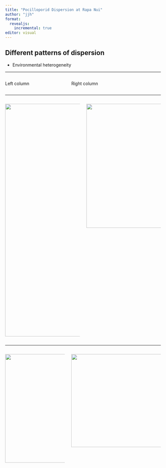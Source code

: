 ```yaml
---
title: "Pocilloporid Dispersion at Rapa Nui"
author: "jjh"
format: 
  revealjs:
    incremental: true
editor: visual
---
```


::: {.incremental}

## Different patterns of dispersion {.smaller}

- Environmental heterogeneity

:::

----

:::: {.columns}

::: {.column width="40%"}
Left column
:::

::: {.column width="60%"}
Right column
:::

::::

----

:::: {.columns}

::: {.column width="100%"}
![](rpn_ortho_trace_centroids.png){.absolute top=0 left=0 width="350" height="750"}
:::

::: {.column width="100%"}
![](rpn_quadrat_count.png){.absolute top=0 right=0 width="600" height="400"}
:::

::::

----

:::: {.columns}

::: {.column width="40%"}
![](poci_size_hist.png){.absolute top=0 left=0 width="375" height="350"}
:::

::: {.column width="60%"}
![](rpn_poci_size_LAI.png){.absolute top=10 right=10 width="400" height="300"}
:::

::::